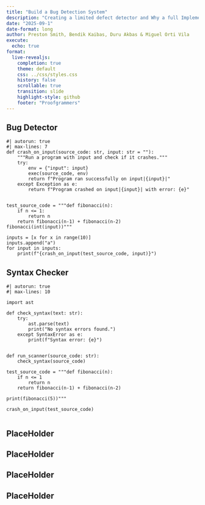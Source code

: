 ```yaml
---
title: "Build a Bug Detection System"
description: "Creating a limited defect detector and Why a full Implementation is not possible"
date: "2025-09-1"
date-format: long
author: Preston Smith, Bendik Kaibas, Duru Akbas & Miguel Orti Vila
execute:
  echo: true
format:
  live-revealjs:
    completion: true
    theme: default
    css: ../css/styles.css
    history: false
    scrollable: true
    transition: slide
    highlight-style: github
    footer: "Proofgrammers"
---
```


## Bug Detector

```pyodide
#| autorun: true
#| max-lines: 7
def crash_on_input(source_code: str, input: str = ""):
    """Run a program with input and check if it crashes."""
    try:
        env = {"input": input}
        exec(source_code, env)
        return f"Program ran successfully on input|{input}|"
    except Exception as e:
        return f"Program crashed on input|{input}| with error: {e}"


test_source_code = """def fibonacci(n):
    if n <= 1:
        return n
    return fibonacci(n-1) + fibonacci(n-2)
fibonacci(int(input))"""

inputs = [x for x in range(10)]
inputs.append("a")
for input in inputs:
    print(f"{crash_on_input(test_source_code, input)}")
```


## Syntax Checker

```pyodide
#| autorun: true
#| max-lines: 10

import ast

def check_syntax(text: str):
    try:
        ast.parse(text)
        print("No syntax errors found.")
    except SyntaxError as e:
        print(f"Syntax error: {e}")
        

def run_scanner(source_code: str):
    check_syntax(source_code)

test_source_code = """def fibonacci(n):
    if n <= 1
        return n
    return fibonacci(n-1) + fibonacci(n-2)

print(fibonacci(5))"""

crash_on_input(test_source_code)


```


## PlaceHolder

## PlaceHolder

## PlaceHolder

## PlaceHolder
